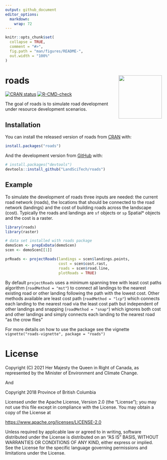 ```yaml
---
output: github_document
editor_options: 
  markdown: 
    wrap: 72
---
```


<!-- README.md is generated from README.Rmd. Please edit that file -->

```r
knitr::opts_chunk$set(
  collapse = TRUE,
  comment = "#>",
  fig.path = "man/figures/README-",
  out.width = "100%"
)
```

# roads <a href="https://landscitech.github.io/roads/"><img src="man/figures/logo.png" align="right" height="139" /></a>


<!-- badges: start -->

[![CRAN status](https://www.r-pkg.org/badges/version/roads)](https://CRAN.R-project.org/package=roads)
[![R-CMD-check](https://github.com/LandSciTech/roads/actions/workflows/R-CMD-check.yaml/badge.svg)](https://github.com/LandSciTech/roads/actions/workflows/R-CMD-check.yaml)
<!-- badges: end -->

The goal of roads is to simulate road development under resource
development scenarios. 

## Installation

You can install the released version of roads from
[CRAN](https://CRAN.R-project.org) with:

``` r
install.packages("roads")
```

And the development version from
[GitHub](https://github.com/LandSciTech/roads) with:

``` r
# install.packages("devtools")
devtools::install_github("LandSciTech/roads")
```

## Example

To simulate the development of roads three inputs are needed: the
current road network (roads), the locations that should be connected to
the road network (landings) and the cost of building roads across the
landscape (cost). Typically the roads and landings are `sf` objects or `sp`
Spatial\* objects and the cost is a raster.

```r
library(roads)
library(raster)

# data set installed with roads package
demoScen <- prepExData(demoScen)
scen <- demoScen[[1]]

prRoads <- projectRoads(landings = scen$landings.points, 
                        cost = scen$cost.rast,
                        roads = scen$road.line, 
                        plotRoads = TRUE) 

```

By default `projectRoads` uses a minimum spanning tree with least cost
paths algorithm (`roadMethod = "mst"`) to connect all landings to the
nearest existing road or other landing following the path with the
lowest cost. Other methods available are least cost path
(`roadMethod = "lcp"`) which connects each landing to the nearest road
via the least cost path but independent of other landings and snapping
(`roadMethod = "snap"`) which ignores both cost and other landings and
simply connects each landing to the nearest road "as the crow flies"

For more details on how to use the package see the vignette `vignette("roads-vignette", package = "roads")`

# License

Copyright (C) 2021 Her Majesty the Queen in Right of Canada, as
represented by the Minister of Environment and Climate Change.

And 

Copyright 2018 Province of British Columbia

Licensed under the Apache License, Version 2.0 (the "License"); you may
not use this file except in compliance with the License. You may obtain
a copy of the License at

<https://www.apache.org/licenses/LICENSE-2.0>

Unless required by applicable law or agreed to in writing, software
distributed under the License is distributed on an "AS IS" BASIS,
WITHOUT WARRANTIES OR CONDITIONS OF ANY KIND, either express or implied.
See the License for the specific language governing permissions and
limitations under the License.
